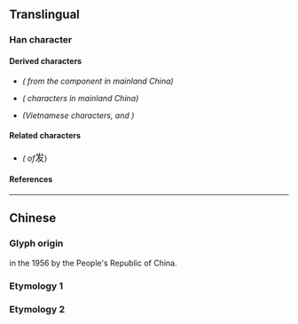 {{also|發|髮|犮}}
{{character info}}

==Translingual==
{{stroke order|strokes=5}}
{{stroke order|type=animate}}
{{Han simplified forms|發|発|发}}
{{Han simplified forms|髮|髪|发}}

===Han character===
{{Han char|rn=29|rad=又|as=03|sn=5|four=23407|canj=IVKE|ids=⿺⿸⿻𠃋丿又丶}}

====Derived characters====
* {{l|mul|[[𫭨]], [[拨]], [[泼]], [[𩧯]], [[𭩰]], [[袯]], [[䥽]], [[𫏆]], [[酦]], [[废]], [[𬜧]], [[𬏦]], [[𬔹]]}} ''({{w|Simplified Chinese|Simplified}} from  the component {{l|mul|發}} in mainland China)''
* {{l|mul|[[𭇜]], [[𭘟]]}} ''({{w|Sawndip|Zhuang}} characters in mainland China)''
* {{l|mul|[[𦫘]], [[𧸻]]}} ''(Vietnamese characters, {{l|mul|⿺[[色]]发}} and {{l|mul|⿰[[貝]]⿱[[髟]]发}})''

====Related characters====
* {{l|mul|[[發]], [[髮]]}} ''({{w|Traditional Chinese|Traditional forms}} of ''<big>发</big>)

====References====
{{Han ref|kx=0165.271|hdz=10394.010|uh=53D1}}

----

==Chinese==

===Glyph origin===
{{Han simp|發|a=髮}} in the 1956 {{w|Chinese Character Simplification Scheme}} by the People's Republic of China. <!-- Refer https://zh.wikisource.org/wiki/漢字簡化方案 -->

===Etymology 1===
{{zh-see|發}}

===Etymology 2===
{{zh-see|髮}}